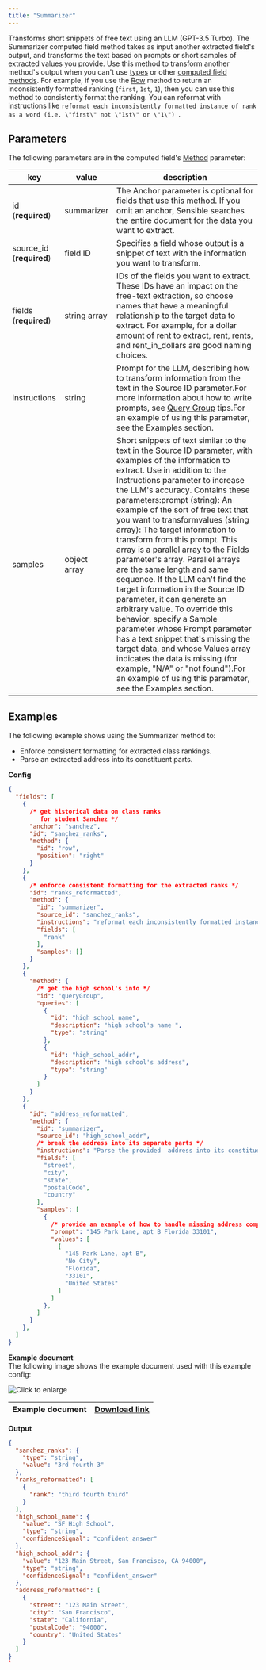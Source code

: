 ```yaml
---
title: "Summarizer"
---
```


Transforms short snippets of free text using an LLM (GPT-3.5 Turbo). The Summarizer computed field method takes as input another extracted field's output, and transforms the text based on prompts or short samples of extracted values you provide. Use this method to transform another method's output when you can't use [types](/senseml-reference/field-query-object/types) or other [computed field methods](/senseml-reference/computed-field-methods/index-computed-field-methods). For example, if you use the [Row](/senseml-reference/methods/row) method to return an inconsistently formatted ranking (`first`, `1st`, `1`), then you can use this method to consistently format the ranking. You can reformat with instructions like `reformat each inconsistently formatted instance of rank as a word (i.e. \"first\" not \"1st\" or \"1\") `. 

## Parameters

The following parameters are in the computed field's [Method](/senseml-reference/computed-field-methods/index-computed-field-methods#parameters) parameter: 

| key                       | value        | description                                                                                                                                                                                                                                                                                                                                                                                                                                                                                                                                                                                                                                                                                                                                                                                                                                                                                                            |
| ------------------------- | ------------ | ---------------------------------------------------------------------------------------------------------------------------------------------------------------------------------------------------------------------------------------------------------------------------------------------------------------------------------------------------------------------------------------------------------------------------------------------------------------------------------------------------------------------------------------------------------------------------------------------------------------------------------------------------------------------------------------------------------------------------------------------------------------------------------------------------------------------------------------------------------------------------------------------------------------------- |
| id (**required**)         | summarizer   | The Anchor parameter is optional for fields that use this method. If you omit an anchor, Sensible searches the entire document for the data you want to extract.                                                                                                                                                                                                                                                                                                                                                                                                                                                                                                                                                                                                                                                                                                                                                       |
| source\_id (**required**) | field ID     | Specifies a field whose output is a snippet of text with the information you want to transform.                                                                                                                                                                                                                                                                                                                                                                                                                                                                                                                                                                                                                                                                                                                                                                                                                        |
| fields (**required**)     | string array | IDs of the fields you want to extract. These IDs have an impact on the free-text extraction, so choose names that have a meaningful relationship to the target data to extract. For example, for a dollar amount of rent to extract, rent, rents, and rent\_in\_dollars are good naming choices.                                                                                                                                                                                                                                                                                                                                                                                                                                                                                                                                                                                                                       |
| instructions              | string       | Prompt for the LLM, describing how to transform information from the text in the Source ID parameter.For more information about how to write prompts, see [Query Group](/llm-based-extractions/prompt-tips/query-group-tips) tips.For an example of using this parameter, see the Examples section.                                                                                                                                                                                                                                                                                                                                                                                                                                                                                                                                                                                                                                                 |
| samples                   | object array | Short snippets of text similar to the text in the Source ID parameter, with examples of the information to extract. Use in addition to the Instructions parameter to increase the LLM's accuracy. Contains these parameters:prompt (string): An example of the sort of free text that you want to transformvalues (string array): The target information to transform from this prompt. This array is a parallel array to the Fields parameter's array. Parallel arrays are the same length and same sequence. If the LLM can't find the target information in the Source ID parameter, it can generate an arbitrary value. To override this behavior, specify a Sample parameter whose Prompt parameter has a text snippet that's missing the target data, and whose Values array indicates the data is missing (for example, "N/A" or "not found").For an example of using this parameter, see the Examples section. |

## Examples

The following example shows using the Summarizer method to:

* Enforce consistent formatting for extracted class rankings.
* Parse an extracted address into its constituent parts.

**Config**

```JSON JSON 
{
  "fields": [
    {
      /* get historical data on class ranks
         for student Sanchez */
      "anchor": "sanchez",
      "id": "sanchez_ranks",
      "method": {
        "id": "row",
        "position": "right"
      }
    },
    {
      /* enforce consistent formatting for the extracted ranks */
      "id": "ranks_reformatted",
      "method": {
        "id": "summarizer",
        "source_id": "sanchez_ranks",
        "instructions": "reformat each inconsistently formatted instance of rank as a word (i.e. \"first\" not \"1st\" or \"1\") then return the ranks",
        "fields": [
          "rank"
        ],
        "samples": []
      }
    },
    {
      "method": {
        /* get the high school's info */
        "id": "queryGroup",
        "queries": [
          {
            "id": "high_school_name",
            "description": "high school's name ",
            "type": "string"
          },
          {
            "id": "high_school_addr",
            "description": "high school's address",
            "type": "string"
          }
        ]
      }
    },
    {
      "id": "address_reformatted",
      "method": {
        "id": "summarizer",
        "source_id": "high_school_addr",
        /* break the address into its separate parts */
        "instructions": "Parse the provided  address into its constituent parts: street, city, state, postal code, and country. Convert state abbreviations to full state names, and infer the country if not explicitly provided.",
        "fields": [
          "street",
          "city",
          "state",
          "postalCode",
          "country"
        ],
        "samples": [
          {
            /* provide an example of how to handle missing address components */
            "prompt": "145 Park Lane, apt B Florida 33101",
            "values": [
              [
                "145 Park Lane, apt B",
                "No City",
                "Florida",
                "33101",
                "United States"
              ]
            ]
          },
        ]
      }
    },
  ]
}
```
**Example document**  
The following image shows the example document used with this example config:

![Click to enlarge](/assets/v0/images/final/summarizer_1.png)

| Example document | [Download link](https://raw.githubusercontent.com/sensible-hq/sensible-docs/main/readme-sync/assets/v0/pdfs/summarizer%5F1.pdf) |
| ---------------- | ------------------------------------------------------------------------------------------------------------------------------- |

**Output**

```JSON JSON 
{
  "sanchez_ranks": {
    "type": "string",
    "value": "3rd fourth 3"
  },
  "ranks_reformatted": [
    {
      "rank": "third fourth third"
    }
  ],
  "high_school_name": {
    "value": "SF High School",
    "type": "string",
    "confidenceSignal": "confident_answer"
  },
  "high_school_addr": {
    "value": "123 Main Street, San Francisco, CA 94000",
    "type": "string",
    "confidenceSignal": "confident_answer"
  },
  "address_reformatted": [
    {
      "street": "123 Main Street",
      "city": "San Francisco",
      "state": "California",
      "postalCode": "94000",
      "country": "United States"
    }
  ]
}
`